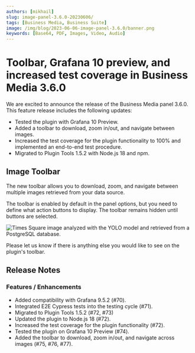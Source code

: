 ```yaml
---
authors: [mikhail]
slug: image-panel-3.6.0-20230606/
tags: [Business Media, Business Suite]
image: /img/blog/2023-06-06-image-panel-3.6.0/banner.png
keywords: [Base64, PDF, Images, Video, Audio]
---
```



# Toolbar, Grafana 10 preview, and increased test coverage in Business Media 3.6.0

We are excited to announce the release of the Business Media panel 3.6.0. This feature release includes the following updates:

- Tested the plugin with Grafana 10 Preview.
- Added a toolbar to download, zoom in/out, and navigate between images.
- Increased the test coverage for the plugin functionality to 100% and implemented an end-to-end test procedure.
- Migrated to Plugin Tools 1.5.2 with Node.js 18 and npm.

<Catalog date="June 15, 2023" />

## Image Toolbar

The new toolbar allows you to download, zoom, and navigate between multiple images retrieved from your data source.

The toolbar is enabled by default in the panel options, but you need to define what action buttons to display. The toolbar remains hidden until buttons are selected.

<Image
  title="Times Square image analyzed with the YOLO model and retrieved from a PostgreSQL database."
  src="/img/blog/2023-06-06-image-panel-3.6.0/panel.png"
/>

Please let us know if there is anything else you would like to see on the plugin's toolbar.

<GettingStarted />

<Tutorial />

## Release Notes

### Features / Enhancements

- Added compatibility with Grafana 9.5.2 (#70).
- Integrated E2E Cypress tests into the testing cycle (#71).
- Migrated to Plugin Tools 1.5.2 (#72, #73)
- Updated the plugin to Node.js 18 (#72).
- Increased the test coverage for the plugin functionality (#72).
- Tested the plugin on Grafana 10 Preview (#74).
- Added the toolbar to download, zoom in/out, and navigate across images (#75, #76, #77).

<Feedback />
